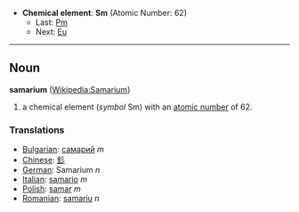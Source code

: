 *'''Chemical element''': '''Sm''' (Atomic Number: 62)
**Last: [[Promethium|Pm]]
**Next: [[Europium|Eu]]
----
== Noun ==
'''samarium''' ([[en:Samarium|Wikipedia:Samarium]])

# a chemical element (''symbol'' Sm) with an [[atomic number]] of 62.

===Translations===
*[[Bulgarian]]: [[самарий]] ''m''
*[[Chinese]]: [[釤]]
*[[German]]: Samarium ''n''
*[[Italian]]: [[samario]] ''m''
*[[Polish]]:  [[samar]] ''m''
*[[Romanian]]: [[samariu]] ''n''